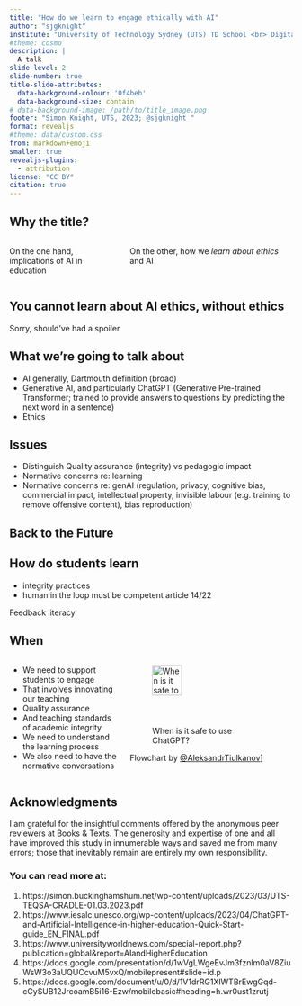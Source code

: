 ```yaml
---
title: "How do we learn to engage ethically with AI"
author: "sjgknight"
institute: "University of Technology Sydney (UTS) TD School <br> Digital Futures Scholar-in-Residence, Stockholm <br> UCL IoE Honorary Associate Professor"
#theme: cosmo
description: |
  A talk
slide-level: 2
slide-number: true
title-slide-attributes: 
  data-background-colour: '0f4beb'
  data-background-size: contain
# data-background-image: /path/to/title_image.png
footer: "Simon Knight, UTS, 2023; @sjgknight "
format: revealjs
#theme: data/custom.css
from: markdown+emoji
smaller: true
revealjs-plugins:
  - attribution
license: "CC BY"
citation: true
---
```


## Why the title? 

:::: {.columns}
::: {.column width="40%"}
On the one hand, implications of AI in education
:::

::: {.column width="60%"}
On the other, how we _learn about ethics_ and AI
:::

::::


## You cannot learn about AI ethics, without ethics

::: footer
Sorry, should've had a spoiler
:::

## What we're going to talk about

-   AI generally, Dartmouth definition (broad)\
-   Generative AI, and particularly ChatGPT (Generative Pre-trained Transformer; trained to provide answers to questions by predicting the next word in a sentence)
-   Ethics

## Issues

-   Distinguish Quality assurance (integrity) vs pedagogic impact
-   Normative concerns re: learning
-   Normative concerns re: genAI (regulation, privacy, cognitive bias, commercial impact, intellectual property, invisible labour (e.g. training to remove offensive content), bias reproduction)

## Back to the Future {background-color="black" background-image="https://placekitten.com/100/100" background-size="100px" background-repeat="repeat"}

## How do students learn 

- integrity practices
- human in the loop must be competent
article 14/22

Feedback literacy 


## When {.smaller}

:::: {.columns}
::: {.column width="40%" background-color="aquamarine"}
-   We need to support students to engage
  -   That involves innovating our teaching
  -   Quality assurance
  -   And teaching standards of academic integrity
-   We need to understand the learning process
-   We also need to have the normative conversations

:::

::: {.column width="60%"}
![When is it safe to use ChatGPT?](resources/flow.jpg){fig-alt="A flow chart with decision points: (1) Does it matter if the output is true, if no then safe to use chatGPT if yes then (2) do you have expertise to verify that the output is accurate, if no then unsafe to use chatGPT if yes then (are you able and willing to take full responsibility for missed inaccuracies, if no then unsafe if yes then possible to use chatGPT. Image is under cc-by license." fig-align="left" top=0 right=0 width=50% .r-stretch}

::: attribution 
Flowchart by [\@Aleksandr](https://twitter.com/shadbush/status/1616007675145240576/photo/1)[ Tiulkanov](https://twitter.com/shadbush/status/1616007675145240576/photo/1)]
:::

:::

::::


## Acknowledgments {.appendix}

I am grateful for the insightful comments offered by the anonymous peer reviewers at Books & Texts. The generosity and expertise of one and all have improved this study in innumerable ways and saved me from many errors; those that inevitably remain are entirely my own responsibility.

### You can read more at:

1. https://simon.buckinghamshum.net/wp-content/uploads/2023/03/UTS-TEQSA-CRADLE-01.03.2023.pdf 
1. https://www.iesalc.unesco.org/wp-content/uploads/2023/04/ChatGPT-and-Artificial-Intelligence-in-higher-education-Quick-Start-guide_EN_FINAL.pdf 
1. https://www.universityworldnews.com/special-report.php?publication=global&report=AIandHigherEducation
1. https://docs.google.com/presentation/d/1wVgLWgeEvJm3fznlm0aV8ZiuWsW3o3aUQUCcvuM5vxQ/mobilepresent#slide=id.p
1. https://docs.google.com/document/u/0/d/1V1drRG1XlWTBrEwgGqd-cCySUB12JrcoamB5i16-Ezw/mobilebasic#heading=h.wr0ust1zrutj 
